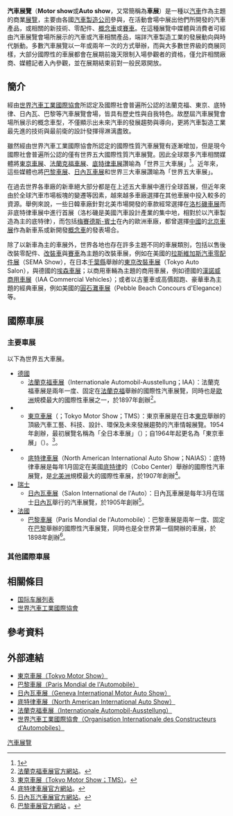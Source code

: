 '''汽車展覽'''（'''Motor show'''或'''Auto show'''，又常簡稱為'''車展'''）是一種以[[汽車|汽車]]作為主題的商業[[展覽|展覽]]，主要由各國[[車廠|汽車製造公司]]參與，在活動會場中展出他們所開發的汽車產品，或相關的新技術、零配件、[[概念車|概念車]]或[[賽車|賽車]]。在這種展覽中媒體與消費者可經由汽車展覽會場所展示的汽車或汽車相關產品，端詳汽車製造工業的發展動向與時代脈動。多數汽車展覽以一年或兩年一次的方式舉辦，而與大多數世界級的商展同樣，大部分國際性的車展都會在展期前幾天限制入場參觀者的資格，僅允許相關廠商、媒體記者入內參觀，並在展期結束前對一般民眾開放。

==簡介==
經由[[世界汽車工業國際協會|世界汽車工業國際協會]]所認定及國際社會普遍所公認的法蘭克福、東京、底特律、日內瓦、巴黎等汽車展覽會場，皆具有歷史性與自我特色。故歷屆汽車展覽會場所展示的概念車型，不僅顯示出未來汽車的發展趨勢與導向，更將汽車製造工業最先進的技術與最前衛的設計發揮得淋漓盡致。

雖然經由世界汽車工業國際協會所認定的國際性質汽車展覽有逐漸增加，但是現今國際社會普遍所公認的僅有世界五大國際性質汽車展覽{{R|NikkeiTrendy_20071031}}。因此全球眾多汽車相關媒體將[[東京車展|東京車展]]、[[法蘭克福車展|法蘭克福車展]]、[[底特律車展|底特律車展]]讚喻為「世界三大車展」<ref>[http://info.1688.com/news/subject/v5003463-s5024272.html]</ref>。近年來，這些媒體也將[[巴黎車展|巴黎車展]]、[[日內瓦車展|日內瓦車展]]和世界三大車展讚喻為「世界五大車展」。

在過去世界各車廠的新車絕大部分都是在上述五大車展中進行全球首展，但近年來由於全球汽車市場板塊的變遷等因素，越來越多車廠選擇在其他車展中投入較多的資源。舉例來說，一些日韓車廠針對北美市場開發的車款經常選擇在[[洛杉磯車展|洛杉磯車展]]而非底特律車展中進行首展（洛杉磯是美國汽車設計產業的集中地，相對於以汽車製造為主的底特律），而包括[[梅賽德斯-賓士|梅賽德斯-賓士]]在內的歐洲車廠，都曾選擇[[中華人民共和國|中國]]的[[北京車展|北京車展]]作為新車系或新開發[[概念車|概念車]]的發表場合{{R|CLA@Beijing}}。

除了以新車為主的車展外，世界各地也存在許多主題不同的車展類別，包括以售後改裝零配件、[[改裝車|改裝車]]與[[賽車|賽車]]為主題的改裝車展，例如在美國的[[SEMA|拉斯維加斯汽車零配件展]]（SEMA Show），在日本[[千葉縣|千葉縣]]舉辦的[[東京改裝車展|東京改裝車展]]（Tokyo Auto Salon），與德國的[[埃森車展|埃森車展]]；以商用車輛為主題的商用車展，例如德國的[[漢諾威商用車展|漢諾威商用車展]]（IAA Commercial Vehicles）{{R|IAACV}}{{R|PRN}}；或者以古董車或高價超跑、豪華車為主題的經典車展，例如美國的[[圓石灘車展|圓石灘車展]]（Pebble Beach Concours d'Elegance）等。

== 國際車展 ==
=== 主要車展 ===
以下為世界五大車展。

* [[德國|德國]]
** [[法蘭克福車展|法蘭克福車展]]（Internationale Automobil-Ausstellung；IAA）：法蘭克福車展是兩年一度、固定在[[法蘭克福|法蘭克福]]舉辦的國際性汽車展覽，同時也是[[歐洲|歐洲]]規模最大的國際性車展之一，於1897年創辦<ref>[http://www.iaa.de/ 法蘭克福車展官方網站]。</ref>。
* {{JPN}}
** [[東京車展|東京車展]]（{{lang|ja|東京モーターショー}}；Tokyo Motor Show；TMS）：東京車展是在日本[[東京|東京]]舉辦的頂級汽車工藝、科技、設計、環保及未來發展趨勢的汽車情報展覽。1954年創辦，最初展覽名稱為「全日本車展」（{{lang|ja|全日本自動車ショウ}}）；自1964年起更名為「東京車展」（{{lang|ja|東京モーターショー}}）。<ref>[http://www.tokyo-motorshow.com 東京車展（Tokyo Motor Show；TMS）]。</ref>。
* {{USA}}
** [[底特律車展|底特律車展]]（North American International Auto Show；NAIAS）：底特律車展是每年1月固定在美國[[底特律|底特律]]的{{link-en|寇博中心|Cobo Center}}（Cobo Center）舉辦的國際性汽車展覽，是[[北美洲|北美洲]]規模最大的國際性車展，於1907年創辦<ref>[http://www.naias.com/ 底特律車展官方網站]。</ref>。
* [[瑞士|瑞士]]
** [[日內瓦車展|日內瓦車展]]（Salon International de l'Auto）：日內瓦車展是每年3月在瑞士[[日內瓦|日內瓦]]舉行的汽車展覽，於1905年創辦<ref>[http://www.salon-auto.ch/en/ 日內瓦汽車展官方網站]。</ref>。
*[[法國|法國]]
** [[巴黎車展|巴黎車展]]（Paris Mondial de l'Automobile）：巴黎車展是兩年一度、固定在[[巴黎|巴黎]]舉辦的國際性汽車展覽，同時也是全世界第一個開辦的車展，於1898年創辦<ref>[http://www.mondial-automobile.com/ 巴黎車展官方網站] {{Wayback|url=http://www.mondial-automobile.com/ |date=20110309100256 }}。</ref>。

=== 其他國際車展 ===
{{參見|國際車展列表}}


== 相關條目==
{{commonscat|Automobile shows}}
* [[国际车展列表|国际车展列表]]
* [[世界汽車工業國際協會|世界汽車工業國際協會]]

== 參考資料 ==
{{reflist|
<ref name="NikkeiTrendy_20071031">{{cite web |url=http://trendy.nikkeibp.co.jp/lc/cover2/071031_tms_05/index.html |language=ja |script-title=ja:東京モーターショーの危機 |publisher=日經Trendy（[[日經BP|日經BP]]） |date=2007年10月31日 |accessdate=2013年8月16日 |deadurl=yes |archiveurl=https://web.archive.org/web/20140412221348/http://trendy.nikkeibp.co.jp/lc/cover2/071031_tms_05/index.html |archivedate=2014年4月12日 }}</ref>

<ref name="CLA@Beijing">{{cite web |url=http://blogs.automotive.com/mercedes-benz-baby-cls-cla-concept-to-debut-at-beijing-motor-show-86401.html |language=en |title=Mercedes-Benz “Baby CLS” CLA Concept to Debut at Beijing Motor Show |publisher=Automotive.com |date=2012年3月29日 |accessdate=2013年8月16日 |archive-url=https://web.archive.org/web/20120501165707/http://blogs.automotive.com/mercedes-benz-baby-cls-cla-concept-to-debut-at-beijing-motor-show-86401.html |archive-date=2012年5月1日 |dead-url=yes }}</ref>

<ref name="IAACV">{{cite web |url=https://www.hannover.de/en/Welcome-to-Hannover/Economy-Business2/Trade-Fairs-Conventions/Upcoming-Trade-Fairs/IAA-Commercial-Vehicles-2014 |language=en |title=TRADE FAIRS & CONVENTIONS - IAA Commercial Vehicles 2014 |publisher=漢諾威官方網站 |date=2013年5月28日 |accessdate=2013年8月16日 |deadurl=yes |archiveurl=https://web.archive.org/web/20130826083448/http://www.hannover.de/en/Welcome-to-Hannover/Economy-Business2/Trade-Fairs-Conventions/Upcoming-Trade-Fairs/IAA-Commercial-Vehicles-2014 |archivedate=2013年8月26日 }}</ref>

<ref name="PRN">{{cite web|url=http://hk.prnasia.com/story/68711-2.shtml |language=zh-hant |title=全球最盛大的商用車展閉幕 |publisher=美通社 | date=2012年10月3日 |accessdate=2013年8月16日}}</ref>



}}

== 外部連結 ==
* [http://www.tokyo-motorshow.com/ 東京車展（Tokyo Motor Show）]
* [http://www.mondial-automobile.com 巴黎車展（Paris Mondial de l'Automobile）] {{Wayback|url=http://www.mondial-automobile.com/ |date=20110309100256 }} 
* [http://www.salon-auto.ch/fr/ 日內瓦車展（Geneva International Motor Auto Show）]
* [http://www.naias.com/ 底特律車展（North American International Auto Show）] 
* [http://www.iaa.de/ 法蘭克福車展（Internationale Automobil-Ausstellung）] 
* [http://www.oica.net/ 世界汽車工業國際協會（Organisation Internationale des Constructeurs d'Automobiles）] {{Wayback|url=http://www.oica.net/ |date=20161104010044 }}

[[Category:汽車展覽|]]